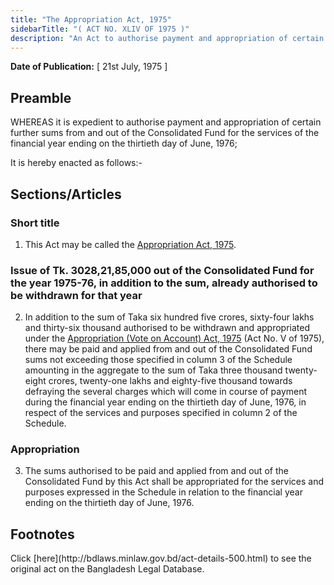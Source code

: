 ```yaml
---
title: "The Appropriation Act, 1975"
sidebarTitle: "( ACT NO. XLIV OF 1975 )"
description: "An Act to authorise payment and appropriation of certain further sums from and out of the Consolidated Fund for the services of the financial year ending on the thirtieth day of June, 1976."
---
```


**Date of Publication:** [ 21st July, 1975 ]

## Preamble

WHEREAS it is expedient to authorise payment and appropriation of certain further sums from and out of the Consolidated Fund for the services of the financial year ending on the thirtieth day of June, 1976;

It is hereby enacted as follows:-

## Sections/Articles

### Short title

1. This Act may be called the [Appropriation Act, 1975](/laws/volume-19/act-500 "Appropriation Act, 1975").

### Issue of Tk. 3028,21,85,000 out of the Consolidated Fund for the year 1975-76, in addition to the sum, already authorised to be withdrawn for that year

2. In addition to the sum of Taka six hundred five crores, sixty-four lakhs and thirty-six thousand authorised to be withdrawn and appropriated under the [Appropriation (Vote on Account) Act, 1975](/laws/volume-19/act-486 "Appropriation (Vote on Account) Act, 1975") (Act No. V of 1975), there may be paid and applied from and out of the Consolidated Fund sums not exceeding those specified in column 3 of the Schedule amounting in the aggregate to the sum of Taka three thousand twenty-eight crores, twenty-one lakhs and eighty-five thousand towards defraying the several charges which will come in course of payment during the financial year ending on the thirtieth day of June, 1976, in respect of the services and purposes specified in column 2 of the Schedule.

### Appropriation

3. The sums authorised to be paid and applied from and out of the Consolidated Fund by this Act shall be appropriated for the services and purposes expressed in the Schedule in relation to the financial year ending on the thirtieth day of June, 1976.

## Footnotes

<Note>
  Click [here](http://bdlaws.minlaw.gov.bd/act-details-500.html) to see the original act on the Bangladesh Legal Database.
</Note>
